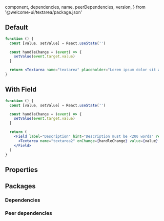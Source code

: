 
  component,
  dependencies,
  name,
  peerDependencies,
  version,
} from '@welcome-ui/textarea/package.json'

<Showcase
  version={version}
  name={name}
  component={component}
  description="Allows user to get some text informations in multiples lines."
/>

## Default

```jsx
function () {
  const [value, setValue] = React.useState('')

  const handleChange = (event) => {
    setValue(event.target.value)
  }

  return <Textarea name="textarea" placeholder="Lorem ipsum dolor sit amet, consectetur adipiscing elit." onChange={handleChange} value={value} />
}
```

## With Field

```jsx
function () {
  const [value, setValue] = React.useState('')

  const handleChange = (event) => {
    setValue(event.target.value)
  }

  return (
    <Field label="Description" hint="Description must be <200 words" required>
      <Textarea name="textarea2" onChange={handleChange} value={value} />
    </Field>
  )
}
```

## Properties

<Props propTypes={props.propTypes.Textarea} />

## Packages

### Dependencies

<Dependencies dependencies={dependencies} />

### Peer dependencies

<Dependencies dependencies={peerDependencies} />

<Pagination />
